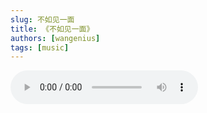 ```yaml
---
slug: 不如见一面
title: 《不如见一面》
authors: [wangenius]
tags: [music]
---
```



<audio src="./no.mp3" controls autoplay />


## 歌词


听说你现在一个人睡，后来没少遭婚姻的罪。我听到这里如此难过，又拼了命的想要保护

她们说提起我你沉默，常借着酒意分著对错。我不懂得你情深似海，你不懂得我思念成灾

不如见一面，哪怕是一眼。这世间太多的难免亏欠，你是我穿过思念的箭

不如见一面，哪怕就一眼，回首相濡以沫的那几年，不顾一切的你我从前

有时我在想这个世上，是不是有另外几个我。也这样痴痴地贪恋着，贪恋着另外几个你

若世上真的还会存在，存在几个你和我，我多希望他们的结局，他们的结局都能圆满

不如见一面，哪怕是一眼。这世间太多的难免亏欠，你是我穿过思念的箭

不如见一面，哪怕就一眼。回首相濡以沫的那几年，不顾一切的你我从前

不如见一面，哪怕是一眼。这世间太多的难免亏欠，你是我穿过思念的箭

不如见一面，哪怕就一眼。回首相濡以沫的那几年，不顾一切的你我从前

:::tip

单依纯版第二段主歌有句改动，很打动我:

<strong> 都说靠时间遗忘的人，经不住见面再次寒暄。晚风轻轻的滴着挂牵，我就这心事不肯翻篇。</strong>

:::


